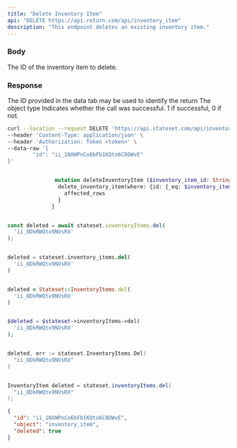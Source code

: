 ```yaml
---
title: "Delete Inventory Item"
api: "DELETE https://api.return.com/api/inventory_item"
description: "This endpoint deletes an existing inventory item."
---
```


### Body

<ParamField body="id" required="true" type="string">
  The ID of the inventory item to delete.
</ParamField>

### Response

<ResponseField name="id" type="string">
  The ID provided in the data tab may be used to identify the return
</ResponseField>

<ResponseField name="object" type="string">
  The object type
</ResponseField>

<ResponseField name="success" type="number">
  Indicates whether the call was successful. 1 if successful, 0 if not.
</ResponseField>

<RequestExample>

```bash cURL
curl --location --request DELETE 'https://api.stateset.com/api/inventory_item' \
--header 'Content-Type: application/json' \
--header 'Authorization: Token <token>' \
--data-raw '{
		"id": "ii_1NXWPnCo6bFb1KQto6C8OWvE"
}'
```

```graphQL GraphQL

               mutation deleteInventoryItem ($inventory_item_id: String) {
                delete_inventory_item(where: {id: {_eq: $inventory_item_id}}) {
                  affected_rows
                }
              }
```

```javascript Node.js

const deleted = await stateset.inventoryItems.del(
  'ii_ODkRWQtx9NVsRX'
);

```

```python Python

deleted = stateset.inventory_items.del(
  'ii_ODkRWQtx9NVsRX'
)

```

```ruby Ruby

deleted = Stateset::InventoryItems.del(
  'ii_ODkRWQtx9NVsRX'
)

```

```php PHP

$deleted = $stateset->inventoryItems->del(
  'ii_ODkRWQtx9NVsRX'
);

```

```go Go

deleted, err := stateset.InventoryItems.Del(
  "ii_ODkRWQtx9NVsRX"
)

```

```java Java

InventoryItem deleted = stateset.inventoryItems.del(
  "ii_ODkRWQtx9NVsRX"
);

```

</RequestExample>

<ResponseExample>

```json Response
{
  "id": "ii_1NXWPnCo6bFb1KQto6C8OWvE",
  "object": "inventory_item",
  "deleted": true
}

```

</ResponseExample>
